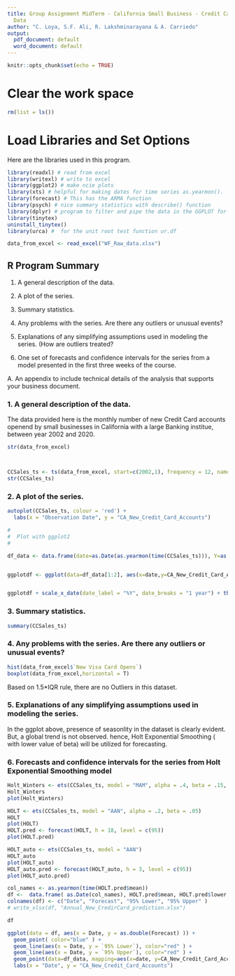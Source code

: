---
title: Group Assignment MidTerm - California Small Business - Credit Card Accounts
  Data
author: "C. Loya, S.F. Ali, R. Lakshminarayana & A. Carriedo"
output:
  pdf_document: default
  word_document: default
---

```{r setup, include=FALSE}

knitr::opts_chunk$set(echo = TRUE)
```

# Clear the work space 
```{r cleanup}
rm(list = ls())
```
# Load Libraries and Set Options  

Here are the libraries used in this program. 

```{r packages, message=FALSE, warning=FALSE, include=FALSE}
library(readxl) # read from excel
library(writexl) # write to excel
library(ggplot2) # make ncie plots 
library(xts) # helpful for making dates for time series as.yearmon(). 
library(forecast) # This has the ARMA function 
library(psych) # nice summary statistics with describe() function
library(dplyr) # program to filter and pipe the data in the GGPLOT for the forecasts
library(tinytex)
uninstall_tinytex()
library(urca) #  for the unit root test function ur.df
```

```{r Read the data, echo=TRUE }
data_from_excel <- read_excel("WF_Raw_data.xlsx") 
```

## R Program Summary
\newline

1. A general description of the data.

2. A plot of the series.

3. Summary statistics.

4. Any problems with the series. Are there any outliers or unusual events?

5. Explanations of any simplifying assumptions used in modeling the series. (How are outliers treated?

6. One set of forecasts and confidence intervals for the series from a model presented in the first three weeks of the course.

A. An appendix to include technical details of the analysis that supports your business document.


### 1. A general description of the data.  

The data provided here is the monthly number of new Credit Card accounts openend by small businesses in California with a large Banking institue, between year 2002 and 2020. 

```{r creat_the_structure_of_the_data.frame, message=FALSE, warning=FALSE, tidy=TRUE}
str(data_from_excel)



CCSales_ts <- ts(data_from_excel, start=c(2002,1), frequency = 12, names =c("CA_New_Credit_Card_Accounts") )
str(CCSales_ts)
```

### 2. A plot of the series.

```{r creat timeseries and plot, echo=TRUE, warning=FALSE}

autoplot(CCSales_ts, colour = 'red') +
  labs(x = "Observation Date", y = "CA_New_Credit_Card_Accounts")

#
#  Plot with ggplot2
#

df_data <- data.frame(date=as.Date(as.yearmon(time(CCSales_ts))), Y=as.matrix(CCSales_ts))


ggplotdf <- ggplot(data=df_data[1:2], aes(x=date,y=CA_New_Credit_Card_Accounts))+geom_line()


ggplotdf + scale_x_date(date_label = "%Y", date_breaks = "1 year") + theme(axis.text.x = element_text( angle = 45))
```

### 3. Summary statistics.
```{r summary of data}
summary(CCSales_ts)
```

### 4. Any problems with the series. Are there any outliers or unusual events?
```{r}
hist(data_from_excel$`New Visa Card Opens`)
boxplot(data_from_excel,horizontal = T)
```


Based on 1.5*IQR rule, there are no Outliers in this dataset.

### 5. Explanations of any simplifying assumptions used in modeling the series.


In the ggplot above, presence of seasonlity in the dataset is clearly evident. But, a global trend is not observed. hence, Holt Exponential Smoothing ( with lower value of beta) will be utilized for forecasting.

### 6. Forecasts and confidence intervals for the series from Holt Exponential Smoothing model

```{r Holt Exponential Smoothing for Forecast}
Holt_Winters <- ets(CCSales_ts, model = "MAM", alpha = .4, beta = .15, gamma=.3)  
Holt_Winters
plot(Holt_Winters)

HOLT <- ets(CCSales_ts, model = "AAN", alpha = .2, beta = .05)  
HOLT
plot(HOLT)
HOLT.pred <- forecast(HOLT, h = 18, level = c(95))
plot(HOLT.pred)

HOLT_auto <- ets(CCSales_ts, model = "AAN")  
HOLT_auto
plot(HOLT_auto)
HOLT_auto.pred <- forecast(HOLT_auto, h = 3, level = c(95))
plot(HOLT_auto.pred)

col_names <- as.yearmon(time(HOLT.pred$mean)) 
df <-  data.frame( as.Date(col_names), HOLT.pred$mean, HOLT.pred$lower, HOLT.pred$upper)
colnames(df) <- c("Date", "Forecast", "95% Lower", "95% Upper" )
# write_xlsx(df, "Annual_New_CredirCard_prediction.xlsx")

df

ggplot(data = df, aes(x = Date, y = as.double(Forecast) )) +
  geom_point( color="blue" ) + 
  geom_line(aes(x = Date, y = `95% Lower`), color="red" ) +  
  geom_line(aes(x = Date, y = `95% Upper`), color="red" ) +
  geom_point(data=df_data, mapping=aes(x=date, y=CA_New_Credit_Card_Accounts))+
  labs(x = "Date", y = "CA_New_Credit_Card_Accounts")


```

